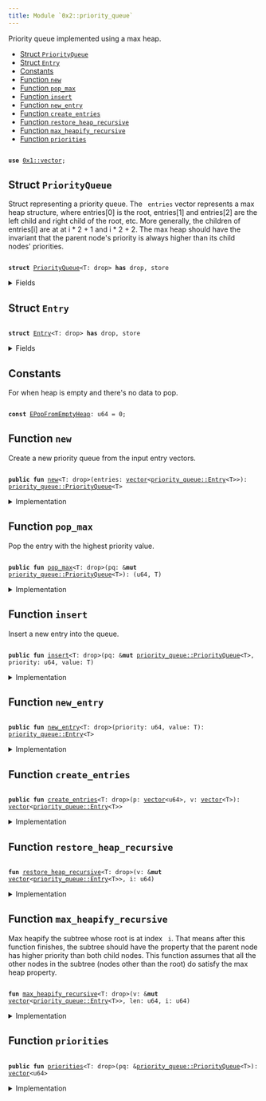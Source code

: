```yaml
---
title: Module `0x2::priority_queue`
---
```


Priority queue implemented using a max heap.


-  [Struct `PriorityQueue`](#0x2_priority_queue_PriorityQueue)
-  [Struct `Entry`](#0x2_priority_queue_Entry)
-  [Constants](#@Constants_0)
-  [Function `new`](#0x2_priority_queue_new)
-  [Function `pop_max`](#0x2_priority_queue_pop_max)
-  [Function `insert`](#0x2_priority_queue_insert)
-  [Function `new_entry`](#0x2_priority_queue_new_entry)
-  [Function `create_entries`](#0x2_priority_queue_create_entries)
-  [Function `restore_heap_recursive`](#0x2_priority_queue_restore_heap_recursive)
-  [Function `max_heapify_recursive`](#0x2_priority_queue_max_heapify_recursive)
-  [Function `priorities`](#0x2_priority_queue_priorities)


<pre><code>
<b>use</b> <a href="../move-stdlib/vector.md#0x1_vector">0x1::vector</a>;
</code></pre>



<Link id="0x2_priority_queue_PriorityQueue"></Link>

## Struct `PriorityQueue`

Struct representing a priority queue. The <code>
entries</code> vector represents a max
heap structure, where entries[0] is the root, entries[1] and entries[2] are the
left child and right child of the root, etc. More generally, the children of
entries[i] are at at i * 2 + 1 and i * 2 + 2. The max heap should have the invariant
that the parent node's priority is always higher than its child nodes' priorities.


<pre><code>
<b>struct</b> <a href="../iota-framework/priority_queue.md#0x2_priority_queue_PriorityQueue">PriorityQueue</a>&lt;T: drop&gt; <b>has</b> drop, store
</code></pre>



<details>
<summary>Fields</summary>


<dl>
<dt>
<code>
entries: <a href="../move-stdlib/vector.md#0x1_vector">vector</a>&lt;<a href="../iota-framework/priority_queue.md#0x2_priority_queue_Entry">priority_queue::Entry</a>&lt;T&gt;&gt;</code>
</dt>
<dd>

</dd>
</dl>


</details>

<Link id="0x2_priority_queue_Entry"></Link>

## Struct `Entry`



<pre><code>
<b>struct</b> <a href="../iota-framework/priority_queue.md#0x2_priority_queue_Entry">Entry</a>&lt;T: drop&gt; <b>has</b> drop, store
</code></pre>



<details>
<summary>Fields</summary>


<dl>
<dt>
<code>
priority: u64</code>
</dt>
<dd>

</dd>
<dt>
<code>
value: T</code>
</dt>
<dd>

</dd>
</dl>


</details>

<Link id="@Constants_0"></Link>

## Constants


<Link id="0x2_priority_queue_EPopFromEmptyHeap"></Link>

For when heap is empty and there's no data to pop.


<pre><code>
<b>const</b> <a href="../iota-framework/priority_queue.md#0x2_priority_queue_EPopFromEmptyHeap">EPopFromEmptyHeap</a>: u64 = 0;
</code></pre>



<Link id="0x2_priority_queue_new"></Link>

## Function `new`

Create a new priority queue from the input entry vectors.


<pre><code>
<b>public</b> <b>fun</b> <a href="../iota-framework/priority_queue.md#0x2_priority_queue_new">new</a>&lt;T: drop&gt;(entries: <a href="../move-stdlib/vector.md#0x1_vector">vector</a>&lt;<a href="../iota-framework/priority_queue.md#0x2_priority_queue_Entry">priority_queue::Entry</a>&lt;T&gt;&gt;): <a href="../iota-framework/priority_queue.md#0x2_priority_queue_PriorityQueue">priority_queue::PriorityQueue</a>&lt;T&gt;
</code></pre>



<details>
<summary>Implementation</summary>


<pre><code>
<b>public</b> <b>fun</b> <a href="../iota-framework/priority_queue.md#0x2_priority_queue_new">new</a>&lt;T: drop&gt;(<b>mut</b> entries: <a href="../move-stdlib/vector.md#0x1_vector">vector</a>&lt;<a href="../iota-framework/priority_queue.md#0x2_priority_queue_Entry">Entry</a>&lt;T&gt;&gt;) : <a href="../iota-framework/priority_queue.md#0x2_priority_queue_PriorityQueue">PriorityQueue</a>&lt;T&gt; \{
    <b>let</b> len = entries.length();
    <b>let</b> <b>mut</b> i = len / 2;
    // Max heapify from the first node that is a parent (node at len / 2).
    <b>while</b> (i &gt; 0) \{
        i = i - 1;
        <a href="../iota-framework/priority_queue.md#0x2_priority_queue_max_heapify_recursive">max_heapify_recursive</a>(&<b>mut</b> entries, len, i);
    };
    <a href="../iota-framework/priority_queue.md#0x2_priority_queue_PriorityQueue">PriorityQueue</a> \{ entries }
}
</code></pre>



</details>

<Link id="0x2_priority_queue_pop_max"></Link>

## Function `pop_max`

Pop the entry with the highest priority value.


<pre><code>
<b>public</b> <b>fun</b> <a href="../iota-framework/priority_queue.md#0x2_priority_queue_pop_max">pop_max</a>&lt;T: drop&gt;(pq: &<b>mut</b> <a href="../iota-framework/priority_queue.md#0x2_priority_queue_PriorityQueue">priority_queue::PriorityQueue</a>&lt;T&gt;): (u64, T)
</code></pre>



<details>
<summary>Implementation</summary>


<pre><code>
<b>public</b> <b>fun</b> <a href="../iota-framework/priority_queue.md#0x2_priority_queue_pop_max">pop_max</a>&lt;T: drop&gt;(pq: &<b>mut</b> <a href="../iota-framework/priority_queue.md#0x2_priority_queue_PriorityQueue">PriorityQueue</a>&lt;T&gt;) : (u64, T) \{
    <b>let</b> len = pq.entries.length();
    <b>assert</b>!(len &gt; 0, <a href="../iota-framework/priority_queue.md#0x2_priority_queue_EPopFromEmptyHeap">EPopFromEmptyHeap</a>);
    // Swap the max element <b>with</b> the last element in the entries and remove the max element.
    <b>let</b> <a href="../iota-framework/priority_queue.md#0x2_priority_queue_Entry">Entry</a> \{ priority, value } = pq.entries.swap_remove(0);
    // Now the max heap property <b>has</b> been violated at the root node, but nowhere <b>else</b>
    // so we call max heapify on the root node.
    <a href="../iota-framework/priority_queue.md#0x2_priority_queue_max_heapify_recursive">max_heapify_recursive</a>(&<b>mut</b> pq.entries, len - 1, 0);
    (priority, value)
}
</code></pre>



</details>

<Link id="0x2_priority_queue_insert"></Link>

## Function `insert`

Insert a new entry into the queue.


<pre><code>
<b>public</b> <b>fun</b> <a href="../iota-framework/priority_queue.md#0x2_priority_queue_insert">insert</a>&lt;T: drop&gt;(pq: &<b>mut</b> <a href="../iota-framework/priority_queue.md#0x2_priority_queue_PriorityQueue">priority_queue::PriorityQueue</a>&lt;T&gt;, priority: u64, value: T)
</code></pre>



<details>
<summary>Implementation</summary>


<pre><code>
<b>public</b> <b>fun</b> <a href="../iota-framework/priority_queue.md#0x2_priority_queue_insert">insert</a>&lt;T: drop&gt;(pq: &<b>mut</b> <a href="../iota-framework/priority_queue.md#0x2_priority_queue_PriorityQueue">PriorityQueue</a>&lt;T&gt;, priority: u64, value: T) \{
    pq.entries.push_back(<a href="../iota-framework/priority_queue.md#0x2_priority_queue_Entry">Entry</a> \{ priority, value});
    <b>let</b> index = pq.entries.length() - 1;
    <a href="../iota-framework/priority_queue.md#0x2_priority_queue_restore_heap_recursive">restore_heap_recursive</a>(&<b>mut</b> pq.entries, index);
}
</code></pre>



</details>

<Link id="0x2_priority_queue_new_entry"></Link>

## Function `new_entry`



<pre><code>
<b>public</b> <b>fun</b> <a href="../iota-framework/priority_queue.md#0x2_priority_queue_new_entry">new_entry</a>&lt;T: drop&gt;(priority: u64, value: T): <a href="../iota-framework/priority_queue.md#0x2_priority_queue_Entry">priority_queue::Entry</a>&lt;T&gt;
</code></pre>



<details>
<summary>Implementation</summary>


<pre><code>
<b>public</b> <b>fun</b> <a href="../iota-framework/priority_queue.md#0x2_priority_queue_new_entry">new_entry</a>&lt;T: drop&gt;(priority: u64, value: T): <a href="../iota-framework/priority_queue.md#0x2_priority_queue_Entry">Entry</a>&lt;T&gt; \{
    <a href="../iota-framework/priority_queue.md#0x2_priority_queue_Entry">Entry</a> \{ priority, value }
}
</code></pre>



</details>

<Link id="0x2_priority_queue_create_entries"></Link>

## Function `create_entries`



<pre><code>
<b>public</b> <b>fun</b> <a href="../iota-framework/priority_queue.md#0x2_priority_queue_create_entries">create_entries</a>&lt;T: drop&gt;(p: <a href="../move-stdlib/vector.md#0x1_vector">vector</a>&lt;u64&gt;, v: <a href="../move-stdlib/vector.md#0x1_vector">vector</a>&lt;T&gt;): <a href="../move-stdlib/vector.md#0x1_vector">vector</a>&lt;<a href="../iota-framework/priority_queue.md#0x2_priority_queue_Entry">priority_queue::Entry</a>&lt;T&gt;&gt;
</code></pre>



<details>
<summary>Implementation</summary>


<pre><code>
<b>public</b> <b>fun</b> <a href="../iota-framework/priority_queue.md#0x2_priority_queue_create_entries">create_entries</a>&lt;T: drop&gt;(<b>mut</b> p: <a href="../move-stdlib/vector.md#0x1_vector">vector</a>&lt;u64&gt;, <b>mut</b> v: <a href="../move-stdlib/vector.md#0x1_vector">vector</a>&lt;T&gt;): <a href="../move-stdlib/vector.md#0x1_vector">vector</a>&lt;<a href="../iota-framework/priority_queue.md#0x2_priority_queue_Entry">Entry</a>&lt;T&gt;&gt; \{
    <b>let</b> len = p.length();
    <b>assert</b>!(v.length() == len, 0);
    <b>let</b> <b>mut</b> res = <a href="../move-stdlib/vector.md#0x1_vector">vector</a>[];
    <b>let</b> <b>mut</b> i = 0;
    <b>while</b> (i &lt; len) \{
        <b>let</b> priority = p.remove(0);
        <b>let</b> value = v.remove(0);
        res.push_back(<a href="../iota-framework/priority_queue.md#0x2_priority_queue_Entry">Entry</a> \{ priority, value });
        i = i + 1;
    };
    res
}
</code></pre>



</details>

<Link id="0x2_priority_queue_restore_heap_recursive"></Link>

## Function `restore_heap_recursive`



<pre><code>
<b>fun</b> <a href="../iota-framework/priority_queue.md#0x2_priority_queue_restore_heap_recursive">restore_heap_recursive</a>&lt;T: drop&gt;(v: &<b>mut</b> <a href="../move-stdlib/vector.md#0x1_vector">vector</a>&lt;<a href="../iota-framework/priority_queue.md#0x2_priority_queue_Entry">priority_queue::Entry</a>&lt;T&gt;&gt;, i: u64)
</code></pre>



<details>
<summary>Implementation</summary>


<pre><code>
<b>fun</b> <a href="../iota-framework/priority_queue.md#0x2_priority_queue_restore_heap_recursive">restore_heap_recursive</a>&lt;T: drop&gt;(v: &<b>mut</b> <a href="../move-stdlib/vector.md#0x1_vector">vector</a>&lt;<a href="../iota-framework/priority_queue.md#0x2_priority_queue_Entry">Entry</a>&lt;T&gt;&gt;, i: u64) \{
    <b>if</b> (i == 0) \{
        <b>return</b>
    };
    <b>let</b> parent = (i - 1) / 2;

    // If new elem is greater than its parent, swap them and recursively
    // do the restoration upwards.
    <b>if</b> (*&v[i].priority &gt; *&v[parent].priority) \{
        v.swap(i, parent);
        <a href="../iota-framework/priority_queue.md#0x2_priority_queue_restore_heap_recursive">restore_heap_recursive</a>(v, parent);
    }
}
</code></pre>



</details>

<Link id="0x2_priority_queue_max_heapify_recursive"></Link>

## Function `max_heapify_recursive`

Max heapify the subtree whose root is at index <code>
i</code>. That means after this function
finishes, the subtree should have the property that the parent node has higher priority
than both child nodes.
This function assumes that all the other nodes in the subtree (nodes other than the root)
do satisfy the max heap property.


<pre><code>
<b>fun</b> <a href="../iota-framework/priority_queue.md#0x2_priority_queue_max_heapify_recursive">max_heapify_recursive</a>&lt;T: drop&gt;(v: &<b>mut</b> <a href="../move-stdlib/vector.md#0x1_vector">vector</a>&lt;<a href="../iota-framework/priority_queue.md#0x2_priority_queue_Entry">priority_queue::Entry</a>&lt;T&gt;&gt;, len: u64, i: u64)
</code></pre>



<details>
<summary>Implementation</summary>


<pre><code>
<b>fun</b> <a href="../iota-framework/priority_queue.md#0x2_priority_queue_max_heapify_recursive">max_heapify_recursive</a>&lt;T: drop&gt;(v: &<b>mut</b> <a href="../move-stdlib/vector.md#0x1_vector">vector</a>&lt;<a href="../iota-framework/priority_queue.md#0x2_priority_queue_Entry">Entry</a>&lt;T&gt;&gt;, len: u64, i: u64) \{
    <b>if</b> (len == 0) \{
        <b>return</b>
    };
    <b>assert</b>!(i &lt; len, 1);
    <b>let</b> left = i * 2 + 1;
    <b>let</b> right = left + 1;
    <b>let</b> <b>mut</b> max = i;
    // Find the node <b>with</b> highest priority among node `i` and its two children.
    <b>if</b> (left &lt; len && *&v[left].priority &gt; *&v[max].priority) \{
        max = left;
    };
    <b>if</b> (right &lt; len && *&v[right].priority &gt; *&v[max].priority) \{
        max = right;
    };
    // If the parent node (node `i`) doesn't have the highest priority, we swap the parent <b>with</b> the
    // max priority node.
    <b>if</b> (max != i) \{
        v.swap(max, i);
        // After the swap, we have restored the property at node `i` but now the max heap property
        // may be violated at node `max` since this node now <b>has</b> a new value. So we need <b>to</b> now
        // max heapify the subtree rooted at node `max`.
        <a href="../iota-framework/priority_queue.md#0x2_priority_queue_max_heapify_recursive">max_heapify_recursive</a>(v, len, max);
    }
}
</code></pre>



</details>

<Link id="0x2_priority_queue_priorities"></Link>

## Function `priorities`



<pre><code>
<b>public</b> <b>fun</b> <a href="../iota-framework/priority_queue.md#0x2_priority_queue_priorities">priorities</a>&lt;T: drop&gt;(pq: &<a href="../iota-framework/priority_queue.md#0x2_priority_queue_PriorityQueue">priority_queue::PriorityQueue</a>&lt;T&gt;): <a href="../move-stdlib/vector.md#0x1_vector">vector</a>&lt;u64&gt;
</code></pre>



<details>
<summary>Implementation</summary>


<pre><code>
<b>public</b> <b>fun</b> <a href="../iota-framework/priority_queue.md#0x2_priority_queue_priorities">priorities</a>&lt;T: drop&gt;(pq: &<a href="../iota-framework/priority_queue.md#0x2_priority_queue_PriorityQueue">PriorityQueue</a>&lt;T&gt;): <a href="../move-stdlib/vector.md#0x1_vector">vector</a>&lt;u64&gt; \{
    <b>let</b> <b>mut</b> res = <a href="../move-stdlib/vector.md#0x1_vector">vector</a>[];
    <b>let</b> <b>mut</b> i = 0;
    <b>while</b> (i &lt; pq.entries.length()) \{
        res.push_back(pq.entries[i].priority);
        i = i +1;
    };
    res
}
</code></pre>



</details>

